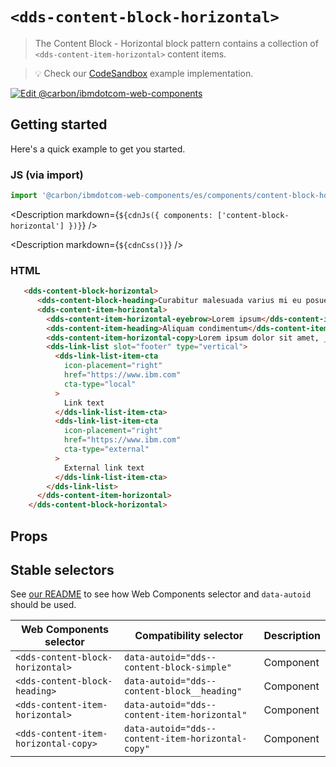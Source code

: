 




# `<dds-content-block-horizontal>`

> The Content Block - Horizontal block pattern contains a collection of
> `<dds-content-item-horizontal>` content items.

> 💡 Check our
> [CodeSandbox](https://githubbox.com/carbon-design-system/carbon-for-ibm-dotcom/tree/v1/packages/web-components/examples/codesandbox/components/content-block-horizontal)
> example implementation.

[![Edit @carbon/ibmdotcom-web-components](https://codesandbox.io/static/img/play-codesandbox.svg)](https://githubbox.com/carbon-design-system/carbon-for-ibm-dotcom/tree/v1/packages/web-components/examples/codesandbox/components/content-block-horizontal)

## Getting started

Here's a quick example to get you started.

### JS (via import)

```javascript
import '@carbon/ibmdotcom-web-components/es/components/content-block-horizontal/index.js';
```

<Description markdown={`${cdnJs({ components: ['content-block-horizontal'] })}`} />

<Description markdown={`${cdnCss()}`} />

### HTML

```html
   <dds-content-block-horizontal>
      <dds-content-block-heading>Curabitur malesuada varius mi eu posuere</dds-content-block-heading>
      <dds-content-item-horizontal>
        <dds-content-item-horizontal-eyebrow>Lorem ipsum</dds-content-item-horizontal-eyebrow>
        <dds-content-item-heading>Aliquam condimentum</dds-content-item-heading>
        <dds-content-item-horizontal-copy>Lorem ipsum dolor sit amet, _consectetur_ adipiscing elit. Aenean et ultricies est. Mauris iaculis eget dolor nec hendrerit. Phasellus at elit sollicitudin.</dds-content-item-horizontal-copy>
        <dds-link-list slot="footer" type="vertical">
          <dds-link-list-item-cta
            icon-placement="right"
            href="https://www.ibm.com"
            cta-type="local"
          >
            Link text
          </dds-link-list-item-cta>
          <dds-link-list-item-cta
            icon-placement="right"
            href="https://www.ibm.com"
            cta-type="external"
          >
            External link text
          </dds-link-list-item-cta>
        </dds-link-list>
      </dds-content-item-horizontal>
    </dds-content-block-horizontal>
```

## Props

<Props of="dds-content-block-horizontal" />

<Description markdown={markdownContents} />

## Stable selectors

See [our README](https://github.com/carbon-design-system/carbon-for-ibm-dotcom/tree/main/packages/web-components#stable-selectors-for-analytics-and-integratione2e-testing-in-web-components) to see how Web Components selector and `data-autoid` should be used.

| Web Components selector                 | Compatibility selector                            | Description |
| --------------------------------------- | ------------------------------------------------- | ----------- |
| `<dds-content-block-horizontal>`        | `data-autoid="dds--content-block-simple"`         | Component   |
| `<dds-content-block-heading>`           | `data-autoid="dds--content-block__heading"`       | Component   |
| `<dds-content-item-horizontal>`         | `data-autoid="dds--content-item-horizontal"`      | Component   |
| `<dds-content-item-horizontal-copy>`    | `data-autoid="dds--content-item-horizontal-copy"` | Component   |


<Description markdown={contributing} />
